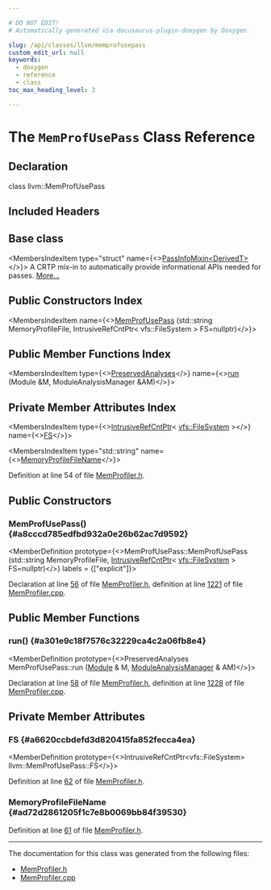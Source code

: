 ```yaml
---

# DO NOT EDIT!
# Automatically generated via docusaurus-plugin-doxygen by Doxygen.

slug: /api/classes/llvm/memprofusepass
custom_edit_url: null
keywords:
  - doxygen
  - reference
  - class
toc_max_heading_level: 3

---
```





# The `MemProfUsePass` Class Reference

<DoxygenPage pluginConfig={pluginConfig}>



## Declaration

<CodeBlock>class llvm::MemProfUsePass</CodeBlock>

## Included Headers

<IncludesList>
<IncludesListItem
  filePath="llvm/Transforms/Instrumentation/MemProfiler.h"
  permalink="/docs/api/files/include/include/llvm/include/llvm/transforms/include/llvm/transforms/instrumentation/memprofiler-h"
  isLocal="true" />
</IncludesList>

## Base class

<MembersIndex>

<MembersIndexItem
  type="struct"
  name={<><a href="/docs/api/structs/llvm/passinfomixin">PassInfoMixin&lt;DerivedT&gt;</a></>}>
A CRTP mix-in to automatically provide informational APIs needed for passes. <a href="/docs/api/structs/llvm/passinfomixin/#details">More...</a>
</MembersIndexItem>

</MembersIndex>

## Public Constructors Index

<MembersIndex>

<MembersIndexItem
  name={<><a href="#a8cccd785edfbd932a0e26b62ac7d9592">MemProfUsePass</a> (std::string MemoryProfileFile, IntrusiveRefCntPtr&lt; vfs::FileSystem &gt; FS=nullptr)</>}>
</MembersIndexItem>

</MembersIndex>

## Public Member Functions Index

<MembersIndex>

<MembersIndexItem
  type={<><a href="/docs/api/classes/llvm/preservedanalyses">PreservedAnalyses</a></>}
  name={<><a href="#a301e9c18f7576c32229ca4c2a06fb8e4">run</a> (Module &amp;M, ModuleAnalysisManager &amp;AM)</>}>
</MembersIndexItem>

</MembersIndex>

## Private Member Attributes Index

<MembersIndex>

<MembersIndexItem
  type={<><a href="/docs/api/classes/llvm/intrusiverefcntptr">IntrusiveRefCntPtr</a>&lt; <a href="/docs/api/classes/llvm/vfs/filesystem">vfs::FileSystem</a> &gt;</>}
  name={<><a href="#a6620ccbdefd3d820415fa852fecca4ea">FS</a></>}>
</MembersIndexItem>

<MembersIndexItem
  type="std::string"
  name={<><a href="#ad72d2861205f1c7e8b0069bb84f39530">MemoryProfileFileName</a></>}>
</MembersIndexItem>

</MembersIndex>


Definition at line 54 of file <a href="/docs/api/files/include/include/llvm/include/llvm/transforms/include/llvm/transforms/instrumentation/memprofiler-h">MemProfiler.h</a>.

<SectionDefinition>

## Public Constructors

### MemProfUsePass() {#a8cccd785edfbd932a0e26b62ac7d9592}

<MemberDefinition
  prototype={<>MemProfUsePass::MemProfUsePass (std::string MemoryProfileFile, <a href="/docs/api/classes/llvm/intrusiverefcntptr">IntrusiveRefCntPtr</a>&lt; <a href="/docs/api/classes/llvm/vfs/filesystem">vfs::FileSystem</a> &gt; FS=nullptr)</>}
  labels = {["explicit"]}>

Declaration at line <a href="/docs/api/files/include/include/llvm/include/llvm/transforms/include/llvm/transforms/instrumentation/memprofiler-h/#l00056">56</a> of file <a href="/docs/api/files/include/include/llvm/include/llvm/transforms/include/llvm/transforms/instrumentation/memprofiler-h">MemProfiler.h</a>, definition at line <a href="/docs/api/files/lib/lib/transforms/lib/transforms/instrumentation/memprofiler-cpp/#l01221">1221</a> of file <a href="/docs/api/files/lib/lib/transforms/lib/transforms/instrumentation/memprofiler-cpp">MemProfiler.cpp</a>.
</MemberDefinition>

</SectionDefinition>

<SectionDefinition>

## Public Member Functions

### run() {#a301e9c18f7576c32229ca4c2a06fb8e4}

<MemberDefinition
  prototype={<>PreservedAnalyses MemProfUsePass::run (<a href="/docs/api/classes/llvm/module">Module</a> &amp; M, <a href="/docs/api/namespaces/llvm/#af9c9208365fd9ce11392b4d79485e259">ModuleAnalysisManager</a> &amp; AM)</>}>

Declaration at line <a href="/docs/api/files/include/include/llvm/include/llvm/transforms/include/llvm/transforms/instrumentation/memprofiler-h/#l00058">58</a> of file <a href="/docs/api/files/include/include/llvm/include/llvm/transforms/include/llvm/transforms/instrumentation/memprofiler-h">MemProfiler.h</a>, definition at line <a href="/docs/api/files/lib/lib/transforms/lib/transforms/instrumentation/memprofiler-cpp/#l01228">1228</a> of file <a href="/docs/api/files/lib/lib/transforms/lib/transforms/instrumentation/memprofiler-cpp">MemProfiler.cpp</a>.
</MemberDefinition>

</SectionDefinition>

<SectionDefinition>

## Private Member Attributes

### FS {#a6620ccbdefd3d820415fa852fecca4ea}

<MemberDefinition
  prototype={<>IntrusiveRefCntPtr&lt;vfs::FileSystem&gt; llvm::MemProfUsePass::FS</>}>

Definition at line <a href="/docs/api/files/include/include/llvm/include/llvm/transforms/include/llvm/transforms/instrumentation/memprofiler-h/#l00062">62</a> of file <a href="/docs/api/files/include/include/llvm/include/llvm/transforms/include/llvm/transforms/instrumentation/memprofiler-h">MemProfiler.h</a>.
</MemberDefinition>

### MemoryProfileFileName {#ad72d2861205f1c7e8b0069bb84f39530}

<MemberDefinition
  prototype="std::string llvm::MemProfUsePass::MemoryProfileFileName">

Definition at line <a href="/docs/api/files/include/include/llvm/include/llvm/transforms/include/llvm/transforms/instrumentation/memprofiler-h/#l00061">61</a> of file <a href="/docs/api/files/include/include/llvm/include/llvm/transforms/include/llvm/transforms/instrumentation/memprofiler-h">MemProfiler.h</a>.
</MemberDefinition>

</SectionDefinition>

<hr/>

The documentation for this class was generated from the following files:

<ul>
<li><a href="/docs/api/files/include/include/llvm/include/llvm/transforms/include/llvm/transforms/instrumentation/memprofiler-h">MemProfiler.h</a></li>
<li><a href="/docs/api/files/lib/lib/transforms/lib/transforms/instrumentation/memprofiler-cpp">MemProfiler.cpp</a></li>
</ul>

</DoxygenPage>
